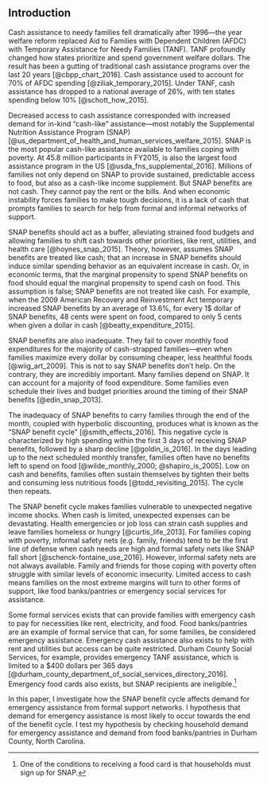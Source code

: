 ## Introduction {-}

Cash assistance to needy families fell dramatically after 1996---the year welfare reform replaced Aid to Families with Dependent Children (AFDC) with Temporary Assistance for Needy Families (TANF). TANF profoundly changed how states prioritize and spend government welfare dollars. The result has been a gutting of traditional cash assistance programs over the last 20 years [@cbpp_chart_2016]. Cash assistance used to account for 70% of AFDC spending [@ziliak_temporary_2015]. Under TANF, cash assistance has dropped to a national average of 26%, with ten states spending below 10% [@schott_how_2015].

Decreased access to cash assistance corresponded with increased demand for in-kind "cash-like" assistance---most notably the Supplemental Nutrition Assistance Program (SNAP) [@us_department_of_health_and_human_services_welfare_2015]. SNAP is the most popular cash-like assistance available to families coping with poverty. At 45.8 million participants in FY2015, is also the largest food assistance program in the US [@usda_fns_supplemental_2016]. Millions of families not only depend on SNAP to provide sustained, predictable access to food, but also as a cash-like income supplement. But SNAP benefits are not cash. They cannot pay the rent or the bills. And when economic instability forces families to make tough decisions, it is a lack of cash that prompts families to search for help from formal and informal networks of support.

SNAP benefits should act as a buffer, alleviating strained food budgets and allowing families to shift cash towards other priorities, like rent, utilities, and health care [@hoynes_snap_2015]. Theory, however, assumes SNAP benefits are treated like cash; that an increase in SNAP benefits should induce similar spending behavior as an equivalent increase in cash. Or, in economic terms, that the marginal propensity to spend SNAP benefits on food should equal the marginal propensity to spend cash on food. This assumption is false; SNAP benefits are not treated like cash. For example, when the 2009 American Recovery and Reinvestment Act temporary increased SNAP benefits by an average of $13.6\%$, for every $1\$$ dollar of SNAP benefits, $48$ cents were spent on food, compared to only $5$ cents when given a dollar in cash [@beatty_expenditure_2015].

SNAP benefits are also inadequate. They fail to cover monthly food expenditures for the majority of cash-strapped families---even when families maximize every dollar by consuming cheaper, less healthful foods [@wiig_art_2009]. This is not to say SNAP benefits don't help. On the contrary, they are incredibly important. Many families depend on SNAP. It can account for a majority of food expenditure. Some families even schedule their lives and budget priorities around the timing of their SNAP benefits [@edin_snap_2013]. 

The inadequacy of SNAP benefits to carry families through the end of the month, coupled with hyperbolic discounting, produces what is known as the "SNAP benefit cycle" [@smith_effects_2016]. This negative cycle is characterized by high spending within the first 3 days of receiving SNAP benefits, followed by a sharp decline [@goldin_is_2016]. In the days leading up to the next scheduled monthly transfer, families often have no benefits left to spend on food [@wilde_monthly_2000; @shapiro_is_2005]. Low on cash and benefits, families often sustain themselves by tighten their belts and consuming less nutritious foods [@todd_revisiting_2015]. The cycle then repeats.

The SNAP benefit cycle makes families vulnerable to unexpected negative income shocks. When cash is limited, unexpected expenses can be devastating. Health emergencies or job loss can strain cash supplies and leave families homeless or hungry [@curtis_life_2013]. For families coping with poverty, informal safety nets (e.g. family, friends) tend to be the first line of defense when cash needs are high and formal safety nets like SNAP fall short [@schenck-fontaine_use_2016]. However, informal safety nets are not always available. Family and friends for those coping with poverty often struggle with similar levels of economic insecurity. Limited access to cash means families on the most extreme margins will turn to other forms of support, like food banks/pantries or emergency social services for assistance.

Some formal services exists that can provide families with emergency cash to pay for necessities like rent, electricity, and food. Food banks/pantries are an example of formal service that can, for some families, be considered emergency assistance. Emergency cash assistance also exists to help with rent and utilities but access can be quite restricted. Durham County Social Services, for example, provides emergency TANF assistance, which is limited to a $400 dollars per 365 days [@durham_county_department_of_social_services_directory_2016]. Emergency food cards also exists, but SNAP recipients are ineligible.^[One of the conditions to receiving a food card is that households must sign up for SNAP.]

In this paper, I investigate how the SNAP benefit cycle affects demand for emergency assistance from formal support networks. I hypothesis that demand for emergency assistance is most likely to occur towards the end of the benefit cycle. I test my hypothesis by checking household demand for emergency assistance and demand from food banks/pantries in Durham County, North Carolina.


 